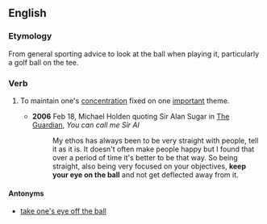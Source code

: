 ==English==

===Etymology===
From general sporting advice to look at the ball when playing it, particularly a golf ball on the tee.

===Verb===
{{head|en|verb|head=[[keep]] one's [[eye]] on the [[ball]]}}

# {{context|idiomatic|lang=en}} To maintain one's [[concentration]] fixed on one [[important]] theme.
#* '''2006''' Feb 18,  Michael Holden quoting Sir Alan Sugar in [[w:The Guardian|The Guardian]], ''You can call me Sir Al''
#*: My ethos has always been to be very straight with people, tell it as it is. It doesn't often make people happy but I found that over a period of time it's better to be that way. So being straight, also being very focused on your objectives, '''keep your eye on the ball''' and not get deflected away from it.

====Antonyms====
* [[take one's eye off the ball]]